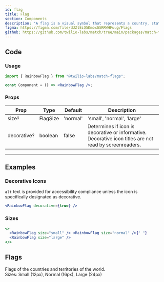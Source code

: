 ```yaml
---
id: flag
title: Flag
section: Components
description: "A flag is a visual symbol that represents a country, state, union, or concept. Flags are in alphabetical order and have their ISO code at the end of their name. Svgs are adapted from this open source project: https://flagpack.xyz/"
figma: https://figma.com/file/dJZlEiQ5KmoxGSRRWHFuug/Flags
github: https://github.com/twilio-labs/match/tree/main/packages/match-flags/
---
```


## Code

### Usage

```jsx
import { RainbowFlag } from "@twilio-labs/match-flags";

const Component = () => <RainbowFlag />;
```

### Props

| Prop        | Type     | Default  | Description                                                                                            |
| ----------- | -------- | -------- | ------------------------------------------------------------------------------------------------------ |
| size?       | FlagSize | 'normal' | 'small', 'normal', 'large'                                                                             |
| decorative? | boolean  | false    | Determines if icon is decorative or informative. Decorative icon titles are not read by screenreaders. |

---

## Examples

### Decorative Icons

`alt` text is provided for accessibility compliance unless the icon is specifically designated as decorative.

```jsx live
<RainbowFlag decorative={true} />
```

### Sizes

```jsx live
<>
  <RainbowFlag size="small" /> <RainbowFlag size="normal" />{" "}
  <RainbowFlag size="large" />
</>
```

## Flags

Flags of the countries and territories of the world.<br />
Sizes: Small (12px), Normal (16px), Large (24px)


<Flags />
